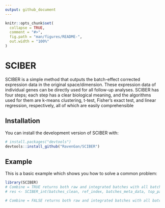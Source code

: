 ```yaml
---
output: github_document
---
```


<!-- README.md is generated from README.Rmd. Please edit that file -->

```r
knitr::opts_chunk$set(
  collapse = TRUE,
  comment = "#>",
  fig.path = "man/figures/README-",
  out.width = "100%"
)
```

# SCIBER

<!-- badges: start -->
<!-- badges: end -->

SCIBER is a simple method that outputs the batch-effect corrected expression data in the original space/dimension. These expression data of individual genes can be directly used for all follow-up analyses. SCIBER has four steps; each step has a clear biological meaning, and the algorithms used for them are k-means clustering, t-test, Fisher’s exact test, and linear regression, respectively, all of which are easily comprehensible

## Installation

You can install the development version of SCIBER with:

``` r
# install.packages("devtools")
devtools::install_github("RavenGan/SCIBER")
```

## Example

This is a basic example which shows you how to solve a common problem:

```r
library(SCIBER)
# Combine = TRUE returns both raw and integrated batches with all batched combined.
# res <- SCIBER_int(batches_clean, ref_index, batches_meta_data, top_pairs_with_ref, n_core = 8, combine = TRUE)

# Combine = FALSE returns both raw and integrated batches with all batched combined.
```

<!-- What is special about using `README.Rmd` instead of just `README.md`? You can include R chunks like so: -->

<!-- ```{r cars} -->
<!-- summary(cars) -->
<!-- ``` -->

<!-- You'll still need to render `README.Rmd` regularly, to keep `README.md` up-to-date. `devtools::build_readme()` is handy for this. You could also use GitHub Actions to re-render `README.Rmd` every time you push. An example workflow can be found here: <https://github.com/r-lib/actions/tree/v1/examples>. -->

<!-- You can also embed plots, for example: -->

<!-- ```{r pressure, echo = FALSE} -->
<!-- plot(pressure) -->
<!-- ``` -->

<!-- In that case, don't forget to commit and push the resulting figure files, so they display on GitHub and CRAN. -->
